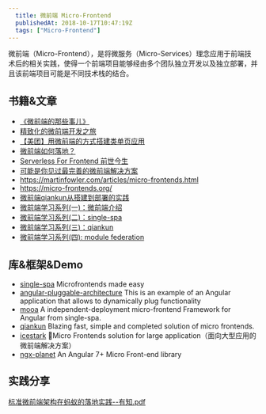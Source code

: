 ```yaml
---
  title: 微前端 Micro-Frontend 
  publishedAt: 2018-10-17T10:47:19Z
  tags: ["Micro-Frontend"]
---
```


微前端（Micro-Frontend），是将微服务（Micro-Services）理念应用于前端技术后的相关实践，使得一个前端项目能够经由多个团队独立开发以及独立部署，并且该前端项目可能是不同技术栈的结合。

## 书籍&文章

- [《微前端的那些事儿》](https://microfrontend.cn/)
- [精致化的微前端开发之旅](https://zhuanlan.zhihu.com/p/46284079)
- [【美团】用微前端的方式搭建类单页应用](https://tech.meituan.com/fe_tiny_spa.html) 
- [微前端如何落地？](https://mp.weixin.qq.com/s/I2Y4N0hwugNV2d6Zk6AdMg)
- [Serverless For Frontend 前世今生](https://www.yuque.com/egg/nodejs/sff-history)
- [可能是你见过最完善的微前端解决方案](https://zhuanlan.zhihu.com/p/78362028)
- https://martinfowler.com/articles/micro-frontends.html
- https://micro-frontends.org/ 
- [微前端qiankun从搭建到部署的实践](https://juejin.cn/post/6875462470593904653)
- [微前端学习系列(一)：微前端介绍](https://juejin.cn/post/6955341801381167112)
- [微前端学习系列(二)：single-spa](https://juejin.cn/post/6955342063235760164)
- [微前端学习系列(三)：qiankun](https://juejin.cn/post/6955342295998660615)
- [微前端学习系列(四):   module federation](https://juejin.cn/post/6927569428984889357)

## 库&框架&Demo

- [single-spa](https://github.com/CanopyTax/single-spa)  Microfrontends made easy 
- [angular-pluggable-architecture](https://github.com/paucls/angular-pluggable-architecture)  This is an example of an Angular application that allows to dynamically plug functionality
- [mooa](https://github.com/phodal/mooa)  A independent-deployment micro-frontend Framework for Angular from single-spa.
- [qiankun](https://github.com/umijs/qiankun) Blazing fast, simple and completed solution of micro frontends.
- [icestark](https://github.com/ice-lab/icestark) 🎈Micro Frontends solution for large application（面向大型应用的微前端解决方案）
- [ngx-planet](https://github.com/worktile/ngx-planet) An Angular 7+ Micro Front-end library 

## 实践分享

[标准微前端架构在蚂蚁的落地实践--有知.pdf](https://github.com/giscafer/front-end-manual/files/4005027/--.pdf)






